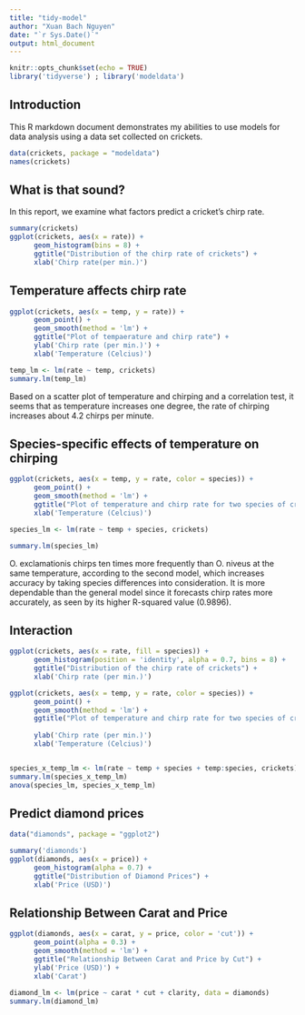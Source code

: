 ```yaml
---
title: "tidy-model"
author: "Xuan Bach Nguyen"
date: "`r Sys.Date()`"
output: html_document
---
```


```r
knitr::opts_chunk$set(echo = TRUE)
library('tidyverse') ; library('modeldata')
```

## Introduction

This R markdown document demonstrates my abilities to use models for data analysis using a data set collected on crickets.

```r
data(crickets, package = "modeldata")
names(crickets)
```
## What is that sound?

In this report, we examine what factors predict a cricket's chirp rate.

```r
summary(crickets)
ggplot(crickets, aes(x = rate)) +
      geom_histogram(bins = 8) +
      ggtitle("Distribution of the chirp rate of crickets") +
      xlab('Chirp rate(per min.)')
```
## Temperature affects chirp rate

```r
ggplot(crickets, aes(x = temp, y = rate)) +
      geom_point() +
      geom_smooth(method = 'lm') +
      ggtitle("Plot of tempaerature and chirp rate") +
      ylab('Chirp rate (per min.)') + 
      xlab('Temperature (Celcius)')

temp_lm <- lm(rate ~ temp, crickets)
summary.lm(temp_lm)
```

Based on a scatter plot of temperature and chirping and a correlation test, it seems that as temperature increases one degree, the rate of chirping increases about 4.2 chirps per minute.

## Species-specific effects of temperature on chirping

```r
ggplot(crickets, aes(x = temp, y = rate, color = species)) +
      geom_point() +
      geom_smooth(method = 'lm') +
      ggtitle("Plot of temperature and chirp rate for two species of crickets") +     ylab('Chirp rate (per min.)') +
      xlab('Temperature (Celcius)')

species_lm <- lm(rate ~ temp + species, crickets)

summary.lm(species_lm)
```
      
O. exclamationis chirps ten times more frequently than O. niveus at the same temperature, according to the second model, which increases accuracy by taking species differences into consideration. It is more dependable than the general model since it forecasts chirp rates more accurately, as seen by its higher R-squared value (0.9896).

## Interaction

```r
ggplot(crickets, aes(x = rate, fill = species)) +
      geom_histogram(position = 'identity', alpha = 0.7, bins = 8) +
      ggtitle("Distribution of the chirp rate of crickets") + 
      xlab('Chirp rate (per min.)')
```

```r
ggplot(crickets, aes(x = temp, y = rate, color = species)) +
      geom_point() +
      geom_smooth(method = 'lm') +
      ggtitle("Plot of temperature and chirp rate for two species of crickets") +
  
      ylab('Chirp rate (per min.)')
      xlab('Temperature (Celcius)')


species_x_temp_lm <- lm(rate ~ temp + species + temp:species, crickets)
summary.lm(species_x_temp_lm)
anova(species_lm, species_x_temp_lm)
```

## Predict diamond prices

```r
data("diamonds", package = "ggplot2")
```
```r
summary('diamonds')
ggplot(diamonds, aes(x = price)) + 
      geom_histogram(alpha = 0.7) +
      ggtitle("Distribution of Diamond Prices") +
      xlab('Price (USD)')
```

## Relationship Between Carat and Price

```r
ggplot(diamonds, aes(x = carat, y = price, color = 'cut')) + 
      geom_point(alpha = 0.3) + 
      geom_smooth(method = 'lm') + 
      ggtitle("Relationship Between Carat and Price by Cut") + 
      ylab('Price (USD)') +
      xlab('Carat')

diamond_lm <- lm(price ~ carat * cut + clarity, data = diamonds)
summary.lm(diamond_lm)
```
